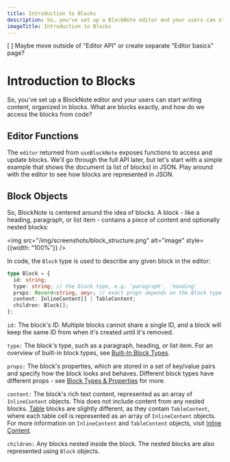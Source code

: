 ```yaml
---
title: Introduction to Blocks
description: So, you've set up a BlockNote editor and your users can start writing content, organized in blocks. What are blocks exactly, and how do we access the blocks from code?
imageTitle: Introduction to Blocks
---
```



[ ] Maybe move outside of "Editor API" or create separate "Editor basics" page?

# Introduction to Blocks

So, you've set up a BlockNote editor and your users can start writing content, organized in blocks. What are blocks exactly, and how do we access the blocks from code?

## Editor Functions

The `editor` returned from `useBlockNote` exposes functions to access and update blocks.
We'll go through the full API later, but let's start with a simple example that shows the document (a list of blocks) in JSON.
Play around with the editor to see how blocks are represented in JSON.

<Example name="basic/block-objects" />

## Block Objects

So, BlockNote is centered around the idea of blocks. A block - like a heading, paragraph, or list item - contains a piece of content and optionally nested blocks:

<img src="/img/screenshots/block_structure.png" alt="image" style={{width: "100%"}} />

In code, the `Block` type is used to describe any given block in the editor:

```typescript
type Block = {
  id: string;
  type: string; // the block type, e.g. 'paragraph', 'heading'
  props: Record<string, any>; // exact props depends on the Block type
  content: InlineContent[] | TableContent;
  children: Block[];
};

```





`id:` The block's ID. Multiple blocks cannot share a single ID, and a block will keep the same ID from when it's created until it's removed.

`type:` The block's type, such as a paragraph, heading, or list item. For an overview of built-in block types, see [Built-In Block Types](/docs/block-types#built-in-block-types).

`props:` The block's properties, which are stored in a set of key/value pairs and specify how the block looks and behaves. Different block types have different props - see [Block Types & Properties](/docs/block-types) for more.

`content:` The block's rich text content, represented as an array of `InlineContent` objects. This does not include content from any nested blocks. [Table](/docs/block-types#table) blocks are slightly different, as they contain `TableContent`, where each table cell is represented as an array of `InlineContent` objects. For more information on `InlineContent` and `TableContent` objects, visit [Inline Content](/docs/inline-content).

`children:` Any blocks nested inside the block. The nested blocks are also represented using `Block` objects.
